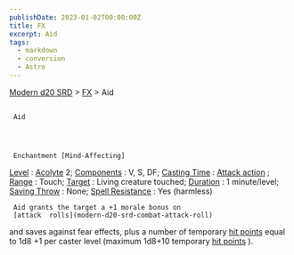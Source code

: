 ```yaml
---
publishDate: 2023-01-02T00:00:00Z
title: FX
excerpt: Aid
tags:
  - markdown
  - conversion
  - Astro
---
```


[Modern d20 SRD](/#modernD20) >
[FX](modern-d20-srd-fx-index) > Aid

##

     Aid




     Enchantment [Mind-Affecting]

[Level](modern-d20-srd-fx-level)
:
[Acolyte](modern-d20-srd-classes-advanced-acolyte)
2;
[Components](modern-d20-srd-fx-components)
: V, S, DF;
[Casting Time](modern-d20-srd-fx-casting-time)
:
[Attack action](modern-d20-srd-combat-attack-actions)
;
[Range](modern-d20-srd-fx-range)
: Touch;
[Target](modern-d20-srd-fx-target)
: Living creature touched;
[Duration](modern-d20-srd-fx-duration)
: 1 minute/level;
[Saving Throw](modern-d20-srd-basics-saving-throws)
: None;
[Spell Resistance](modern-d20-srd-special-abilities-spell-resistance)
: Yes (harmless)

     Aid grants the target a +1 morale bonus on
     [attack  rolls](modern-d20-srd-combat-attack-roll)
and saves against fear effects, plus a number of temporary
[hit points](modern-d20-srd-combat-hit-points)
equal to 1d8 +1 per caster level (maximum 1d8+10 temporary
[hit points](modern-d20-srd-combat-hit-points)
).
